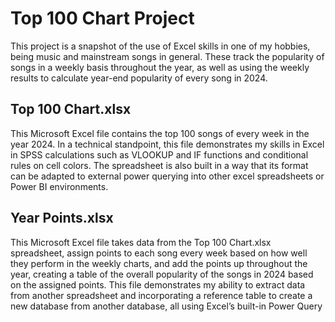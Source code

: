 # Top 100 Chart Project

This project is a snapshot of the use of Excel skills in one of my hobbies, being music and mainstream songs in general. These track the popularity of songs in a weekly basis throughout the year, as well as using the weekly results to calculate year-end popularity of every song in 2024.

## Top 100 Chart.xlsx

This Microsoft Excel file contains the top 100 songs of every week in the year 2024. In a technical standpoint, this file demonstrates my skills in Excel in SPSS calculations such as VLOOKUP and IF functions and conditional rules on cell colors. The spreadsheet is also built in a way that its format can be adapted to external power querying into other excel spreadsheets or Power BI environments.

## Year Points.xlsx

This Microsoft Excel file takes data from the Top 100 Chart.xlsx spreadsheet, assign points to each song every week based on how well they perform in the weekly charts, and add the points up throughout the year, creating a table of the overall popularity of the songs in 2024 based on the assigned points. This file demonstrates my ability to extract data from another spreadsheet and incorporating a reference table to create a new database from another database, all using Excel’s built-in Power Query

